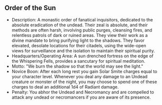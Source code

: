 ## Order of the Sun

- Description: A monastic order of fanatical inquisitors, dedicated to the absolute eradication of the undead. Their zeal is absolute, and their methods are often harsh, involving public purges, cleansing fires, and relentless patrols of dark or ruined areas. They view their work as a divine mandate to bring purifying light to the shadows. They favor elevated, desolate locations for their citadels, using the wide-open views for surveillance and the isolation to maintain their spiritual purity.
- Headquarters/Operating Area: A sun drenched fortress on the edge of the Whispering Fells, provides a sancutary for spiritual meditation.
- Motto: "We burn the shadow so that the world may see the light."
- Novice Boon: After each long rest you gain Solar Smite charges equal to your character level. Whenever you deal any damage to an Undead creature or monster of the night, you may choose to spend one of these charges to deal an additional 1d4 of Radiant damage.
- Penalty: You abhor the Undead and Necromancy and are compelled to attack any undead or necromancers if you are aware of its presence.
